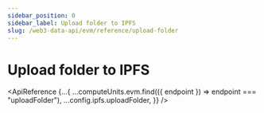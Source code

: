 ```yaml
---
sidebar_position: 0
sidebar_label: Upload folder to IPFS
slug: /web3-data-api/evm/reference/upload-folder
---
```



# Upload folder to IPFS

<ApiReference
  {...{
    ...computeUnits.evm.find(({ endpoint }) => endpoint === "uploadFolder"),
    ...config.ipfs.uploadFolder,
  }}
/>

